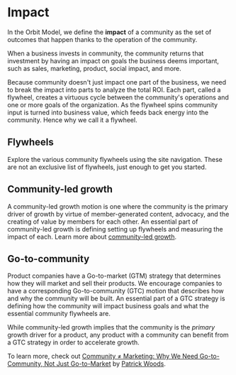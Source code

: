 # Impact

In the Orbit Model, we define the **impact** of a community as the set of
outcomes that happen thanks to the operation of the community.

When a business
invests in community, the community returns that investment by having an impact
on goals the business deems important, such as sales, marketing, product, social
impact, and more.

<div className="flex flex-col text-center justify-center space-y-3 mx-auto py-4">
  <FontAwesomeIcon icon="solar-system" className="text-[108px]" />
  <FontAwesomeIcon
    icon="traffic-cone"
    flip="vertical"
    className="text-[108px]"
  />
</div>

Because community doesn't just impact one part of the business, we need to break
the impact into parts to analyze the total ROI. Each part, called a flywheel,
creates a virtuous cycle between the community's operations and one or more goals
of the organization. As the flywheel spins community input is turned into
business value, which feeds back energy into the community. Hence why we
call it a flywheel.

## Flywheels

Explore the various community flywheels using the site navigation. These are not
an exclusive list of flywheels, just enough to get you started.

## Community-led growth

A community-led growth motion is one where the community is the primary driver
of growth by virtue of member-generated content, advocacy, and the creating of
value by members for each other. An essential part of community-led growth is
defining setting up flywheels and measuring the impact of each. Learn more
about [community-led growth](./impact/community-led-growth).

## Go-to-community

Product companies have a Go-to-market (GTM) strategy that determines how they
will market and sell their products. We encourage companies to have a
corresponding Go-to-community (GTC) motion that describes how and why the
community will be built. An essential part of a GTC strategy is defining how the
community will impact business goals and what the essential community flywheels
are.

While community-led growth implies that the community is the _primary_ growth
driver for a product, any product with a community can benefit from a GTC
strategy in order to accelerate growth.

To learn more, check out [Community ≠ Marketing: Why We Need Go-to-Community,
Not Just
Go-to-Market](https://future.a16z.com/community-%E2%89%A0-marketing-why-we-need-go-to-community-not-just-go-to-market/)
by [Patrick Woods](https://twitter.com/patrickjwoods).
